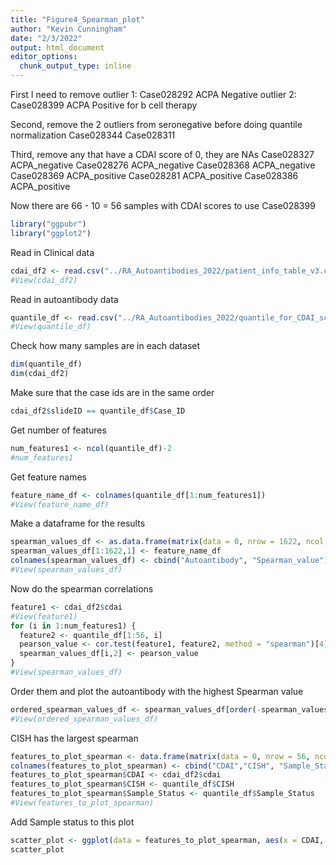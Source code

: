 ```yaml
---
title: "Figure4_Spearman_plot"
author: "Kevin Cunningham"
date: "2/3/2022"
output: html_document
editor_options: 
  chunk_output_type: inline
---
```


First I need to remove
outlier 1: Case028292 ACPA Negative
outlier 2: Case028399 ACPA Positive
for b cell therapy

Second, remove the 2 outliers from seronegative
before doing quantile normalization
Case028344
Case028311

Third, remove any that have a CDAI score of 0, they are NAs
Case028327 ACPA_negative
Case028276 ACPA_negative
Case028368 ACPA_negative
Case028369 ACPA_positive
Case028281 ACPA_positive
Case028386 ACPA_positive

Now there are 66 - 10 = 56 samples with CDAI scores to use
Case028399

```r
library("ggpubr")
library("ggplot2")
```

Read in Clinical data
```r
cdai_df2 <- read.csv("../RA_Autoantibodies_2022/patient_info_table_v3.csv", header = TRUE)
#View(cdai_df2)
```

Read in autoantibody data
```r
quantile_df <- read.csv("../RA_Autoantibodies_2022/quantile_for_CDAI_scatterplots.csv")
#View(quantile_df)
```

Check how many samples are in each dataset
```r
dim(quantile_df)
dim(cdai_df2)
```

Make sure that the case ids are in the same order
```r
cdai_df2$slideID == quantile_df$Case_ID
```

Get number of features
```r
num_features1 <- ncol(quantile_df)-2
#num_features1
```

Get feature names
```r
feature_name_df <- colnames(quantile_df[1:num_features1])
#View(feature_name_df)
```

Make a dataframe for the results
```r
spearman_values_df <- as.data.frame(matrix(data = 0, nrow = 1622, ncol = 2))
spearman_values_df[1:1622,1] <- feature_name_df
colnames(spearman_values_df) <- cbind("Autoantibody", "Spearman_value")
#View(spearman_values_df)
```

Now do the spearman correlations
```r
feature1 <- cdai_df2$cdai
#View(feature1)
for (i in 1:num_features1) {
  feature2 <- quantile_df[1:56, i]
  pearson_value <- cor.test(feature1, feature2, method = "spearman")[4]
  spearman_values_df[i,2] <- pearson_value
}
#View(spearman_values_df)

```

Order them and plot the autoantibody with the highest Spearman value
```r
ordered_spearman_values_df <- spearman_values_df[order(-spearman_values_df$Spearman_value),]
#View(ordered_spearman_values_df)
```

CISH has the largest spearman
```r
features_to_plot_spearman <- data.frame(matrix(data = 0, nrow = 56, ncol = 3))
colnames(features_to_plot_spearman) <- cbind("CDAI","CISH", "Sample_Status")
features_to_plot_spearman$CDAI <- cdai_df2$cdai
features_to_plot_spearman$CISH <- quantile_df$CISH
features_to_plot_spearman$Sample_Status <- quantile_df$Sample_Status
#View(features_to_plot_spearman)
```

Add Sample status to this plot
```r
scatter_plot <- ggplot(data = features_to_plot_spearman, aes(x = CDAI, y = CISH))+ geom_point(aes(color=Sample_Status))+ geom_smooth(method="lm", se=FALSE)+stat_cor(method = "spearman")+ scale_colour_manual(values = c("gray50","brown1"))+ coord_fixed()
scatter_plot
```
